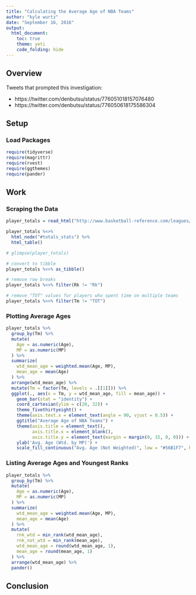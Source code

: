 ```yaml
---
title: "Calculating the Average Age of NBA Teams"
author: "kyle wurtz"
date: "September 16, 2016"
output:
  html_document:
    toc: true
    theme: yeti
    code_folding: hide
---
```


## Overview

Tweets that prompted this investigation:

- https://twitter.com/denbutsu/status/776051018157076480
- https://twitter.com/denbutsu/status/776050618175586304

## Setup

### Load Packages
```r
require(tidyverse)
require(magrittr)
require(rvest)
require(ggthemes)
require(pander)
```

## Work

### Scraping the Data


```r
player_totals = read_html("http://www.basketball-reference.com/leagues/NBA_2016_totals.html")

player_totals %<>% 
  html_node("#totals_stats") %>% 
  html_table()
```

```r
# glimpse(player_totals)

# convert to tibble
player_totals %<>% as_tibble()

# remove row breaks
player_totals %<>% filter(Rk != "Rk")

# remove "TOT" values for players who spent time on multiple teams
player_totals %<>% filter(Tm != "TOT")
```

### Plotting Average Ages

```r
player_totals %>% 
  group_by(Tm) %>% 
  mutate(
    Age = as.numeric(Age),
    MP = as.numeric(MP)
  ) %>% 
  summarize(
    wtd_mean_age = weighted.mean(Age, MP),
    mean_age = mean(Age)
  ) %>% 
  arrange(wtd_mean_age) %>% 
  mutate(Tm = factor(Tm, levels = .[[1]])) %>% 
  ggplot(., aes(x = Tm, y = wtd_mean_age, fill = mean_age)) +
    geom_bar(stat = "identity") +
    coord_cartesian(ylim = c(20, 32)) +
    theme_fivethirtyeight() +
    theme(axis.text.x = element_text(angle = 90, vjust = 0.5)) +
    ggtitle("Average Age of NBA Teams") +
    theme(axis.title = element_text(), 
          axis.title.x = element_blank(), 
          axis.title.y = element_text(margin = margin(0, 15, 0, 0))) + 
    ylab('Avg. Age (Wtd. by MP)') +
    scale_fill_continuous("Avg. Age (Not Weighted)", low = "#56B1F7", high = "#132B43")
```

### Listing Average Ages and Youngest Ranks

```r
player_totals %>% 
  group_by(Tm) %>% 
  mutate(
    Age = as.numeric(Age),
    MP = as.numeric(MP)
  ) %>% 
  summarize(
    wtd_mean_age = weighted.mean(Age, MP),
    mean_age = mean(Age)
  ) %>% 
  mutate(
    rnk_wtd = min_rank(wtd_mean_age),
    rnk_not_wtd = min_rank(mean_age),
    wtd_mean_age = round(wtd_mean_age, 1),
    mean_age = round(mean_age, 1)
  ) %>% 
  arrange(wtd_mean_age) %>% 
  pander()
```


## Conclusion